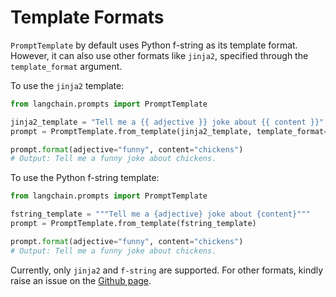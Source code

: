 # Template Formats

`PromptTemplate` by default uses Python f-string as its template format. However, it can also use other formats like `jinja2`, specified through the `template_format` argument.

To use the `jinja2` template:

```python
from langchain.prompts import PromptTemplate

jinja2_template = "Tell me a {{ adjective }} joke about {{ content }}"
prompt = PromptTemplate.from_template(jinja2_template, template_format="jinja2")

prompt.format(adjective="funny", content="chickens")
# Output: Tell me a funny joke about chickens.
```

To use the Python f-string template:

```python
from langchain.prompts import PromptTemplate

fstring_template = """Tell me a {adjective} joke about {content}"""
prompt = PromptTemplate.from_template(fstring_template)

prompt.format(adjective="funny", content="chickens")
# Output: Tell me a funny joke about chickens.
```

Currently, only `jinja2` and `f-string` are supported. For other formats, kindly raise an issue on the [Github page](https://github.com/hwchase17/langchain/issues).
